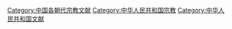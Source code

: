 [[Category:中国各朝代宗教文献|Category:中国各朝代宗教文献]]
[[Category:中华人民共和国宗教|Category:中华人民共和国宗教]]
[[Category:中华人民共和国文献|Category:中华人民共和国文献]]